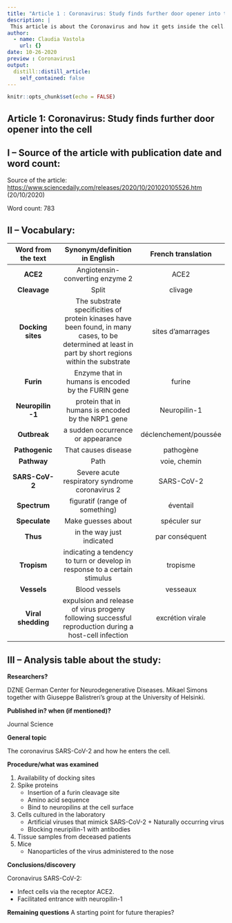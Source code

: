 ```yaml
---
title: "Article 1 : Coronavirus: Study finds further door opener into the cell"
description: |
 This article is about the Coronavirus and how it gets inside the cell.
author:
  - name: Claudia Vastola
    url: {}
date: 10-26-2020
preview : Coronavirus1
output:
  distill::distill_article:
    self_contained: false
---
```


```r
knitr::opts_chunk$set(echo = FALSE)
```


## Article 1: Coronavirus: Study finds further door opener into the cell


## I – Source of the article with publication date and word count:


Source of the article:  <https://www.sciencedaily.com/releases/2020/10/201020105526.htm> 
(20/10/2020)


Word count: 783

## II – Vocabulary: 


| Word from the text | Synonym/definition in English | French translation | 
|:----------:|:-------------:|:------:|
| **ACE2** | Angiotensin-converting enzyme 2 | ACE2|
| **Cleavage** | Split | clivage |
| **Docking sites** | The substrate specificities of protein kinases have been found, in many cases, to be determined at least in part by short regions within the substrate | sites d'amarrages |
| **Furin** | Enzyme that in humans is encoded by the FURIN gene | furine |
| **Neuropilin -1** | protein that in humans is encoded by the NRP1 gene | Neuropilin-1 |
| **Outbreak** | a sudden occurrence or appearance | déclenchement/poussée |
| **Pathogenic** | That causes disease | pathogène |
| **Pathway** | Path | voie, chemin |
| **SARS-CoV-2** | Severe acute respiratory syndrome coronavirus 2 | SARS-CoV-2 |
| **Spectrum** | figuratif (range of something) | éventail |
| **Speculate** | Make guesses about | spéculer sur |
| **Thus** | in the way just indicated | par conséquent |
| **Tropism** | indicating a tendency to turn or develop in response to a certain stimulus | tropisme |
| **Vessels** | Blood vessels | vesseaux |
| **Viral shedding** | expulsion and release of virus progeny following successful reproduction during a host-cell infection | excrétion virale |


## III – Analysis table about the study:


**Researchers?** 

DZNE German Center for Neurodegenerative Diseases. Mikael Simons together with Giuseppe Balistreri's group at the University of Helsinki.


**Published in? when (if mentioned)?**  


Journal Science 


**General topic**  

The coronavirus SARS-CoV-2 and how he enters the cell. 


**Procedure/what was examined** 


1. Availability of docking sites 
2. Spike proteins 
    * Insertion of a furin cleavage site
    * Amino acid sequence
    * Bind to neuropilins at the cell surface 
3. Cells cultured in the laboratory
    * Artificial viruses that mimick SARS-CoV-2 + Naturally occurring virus
    * Blocking neuripilin-1 with antibodies 
4. Tissue samples from deceased patients 
5. Mice
    * Nanoparticles of the virus administered to the nose
    
    
**Conclusions/discovery**   

Coronavirus SARS-CoV-2:


- Infect cells via the receptor ACE2.
- Facilitated entrance with neuropilin-1 
    
    
**Remaining questions**  A starting point for future therapies? 


